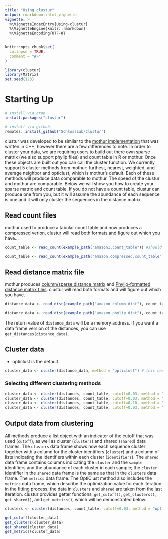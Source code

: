 ```yaml
---
title: "Using clustur"
output: rmarkdown::html_vignette
vignette: >
  %\VignetteIndexEntry{Using-clustur}
  %\VignetteEngine{knitr::rmarkdown}
  %\VignetteEncoding{UTF-8}
---
```


```r
knitr::opts_chunk$set(
  collapse = TRUE,
  comment = "#>"
)
```

```r
library(clustur)
library(Matrix)
set.seed(123)
```

# Starting Up

```r
# install via cran
install.packages("clustur")
```

```r
# install via github
remotes::install_github("SchlossLab/Clustur")
```

clustur was developed to be similar to the [mothur implementation](https://www.mothur.org) that was written in C++, however there are a few differences to note. In order to cluster your data, we are requiring users to build out there own sparse matrix (we also support phylip files) and count table in R or mothur. Once these objects are built out you can call the cluster function. We currently support 5 cluster methods from mothur: furthest, nearest, weighted, and average neighbor and opticlust, which is mothur's default. Each of these methods will produce data comparable to mothur. The speed of the clustur and mothur are comparable. Below we will show you how to create your sparse matrix and count table. If you do not have a count table, clustur can produce one from you, but it will assume the abundance of each sequence is one and it will only cluster the sequences in the distance matrix.

## Read count files

mothur used to produce a tabular count table and now produces a compressed verion, clustur will read both formats and figure out which you have...

```r
count_table <- read_count(example_path("amazon1.count_table")) #should be a tsv or mothur-native count file
```

```r
count_table <- read_count(example_path("amazon.compressed.count_table")) #should be a tsv or mothur-native count file
```


## Read distance matrix file
mothur produces [column/sparse distance matrix](https://mothur.org/wiki/column-formatted_distance_matrix/) and [Phylip-formatted distance matrix files](https://mothur.org/wiki/phylip-formatted_distance_matrix/). clustur will read both formats and will figure out which you have.

```r
distance_data <- read_dist(example_path("amazon_column.dist"), count_table, cutoff = 0.03, FALSE)
```

```r
distance_data <- read_dist(example_path("amazon_phylip.dist"), count_table, cutoff = 0.03, FALSE)
```

The return value of `distance_data` will be a memory address. If you want a data frame version of the distances, you can use `get_distances(distance_data)`.

## Cluster data

* opticlust is the default

```r
cluster_data <- cluster(distance_data, method = "opticlust") # this needs to make sure that dist_data and count_table are compatible
```

### Selecting different clustering methods

```r
cluster_data <- cluster(distances, count_table, cutoff=0.03, method = "furthest")
cluster_data <- cluster(distances, count_table, cutoff=0.03, method = "nearest")
cluster_data <- cluster(distances, count_table, cutoff=0.10, method = "average")
cluster_data <- cluster(distances, count_table, cutoff=0.03, method = "weighted")
```


## Output data from clustering

All methods produce a list object with an indicator of the cutoff that was used (`cutoff`), as well as cluster (`clusters`) and shared (`shared`) data frames. The `clusters` data frame shows how each sequence cluster together with a column for the cluster identifiers (`cluster`) and a column of lists indicating the identifiers within each cluster (`identifiers`). The `shared` data frame contains columns indicating the `cluster` and the `sample` identifiers and the abundance of each cluster in each sample; the `cluster` identifier in the `shared` data frame is the same as that in the `clusters` data frame. The `metrics` data frame. The OptiClust method also includes the `metrics` data frame, which describe the optimization value for each iteration in the fitting process; the data in `clusters` and `shared` are taken from the last iteration. clustur provides getter functions, `get_cutoff()`, `get_clusters()`, `get_shared()`, and `get_metrics()`, which will be demonstrated below.

```r
clusters <- cluster(distances, count_table, cutoff=0.03, method = "opticlust")

get_cutoff(cluster_data)
get_clusters(cluster_data)
get_shared(cluster_data)
get_metrics(cluster_data)
```

